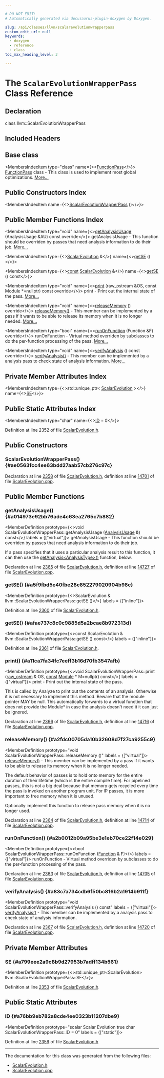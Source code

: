 ```yaml
---

# DO NOT EDIT!
# Automatically generated via docusaurus-plugin-doxygen by Doxygen.

slug: /api/classes/llvm/scalarevolutionwrapperpass
custom_edit_url: null
keywords:
  - doxygen
  - reference
  - class
toc_max_heading_level: 3

---
```





# The `ScalarEvolutionWrapperPass` Class Reference

<DoxygenPage pluginConfig={pluginConfig}>



## Declaration

<CodeBlock>class llvm::ScalarEvolutionWrapperPass</CodeBlock>

## Included Headers

<IncludesList>
<IncludesListItem
  filePath="llvm/Analysis/ScalarEvolution.h"
  permalink="/docs/api/files/include/include/llvm/include/llvm/analysis/scalarevolution-h"
  isLocal="true" />
</IncludesList>

## Base class

<MembersIndex>

<MembersIndexItem
  type="class"
  name={<><a href="/docs/api/classes/llvm/functionpass">FunctionPass</a></>}>
<a href="/docs/api/classes/llvm/functionpass">FunctionPass</a> class - This class is used to implement most global optimizations. <a href="/docs/api/classes/llvm/functionpass/#details">More...</a>
</MembersIndexItem>

</MembersIndex>

## Public Constructors Index

<MembersIndex>

<MembersIndexItem
  name={<><a href="#ae0563fcc4ee63bdd27aab57cb276c97c">ScalarEvolutionWrapperPass</a> ()</>}>
</MembersIndexItem>

</MembersIndex>

## Public Member Functions Index

<MembersIndex>

<MembersIndexItem
  type="void"
  name={<><a href="#a014973e92bb76ade4c63ea2765c7b882">getAnalysisUsage</a> (AnalysisUsage &amp;AU) const override</>}>
getAnalysisUsage - This function should be overriden by passes that need analysis information to do their job. <a href="#a014973e92bb76ade4c63ea2765c7b882">More...</a>
</MembersIndexItem>

<MembersIndexItem
  type={<><a href="/docs/api/classes/llvm/scalarevolution">ScalarEvolution</a> &amp;</>}
  name={<><a href="#a5f9fbd5e40fbe28c852279020904b98c">getSE</a> ()</>}>
</MembersIndexItem>

<MembersIndexItem
  type={<><a href="/docs/api/files/lib/lib/target/lib/target/aarch64/aarch64promoteconstant-cpp/#a90f8350fecae261c25be85d38b451bff">const</a> <a href="/docs/api/classes/llvm/scalarevolution">ScalarEvolution</a> &amp;</>}
  name={<><a href="#afae737c8c0c9885d5a2bcae8b972313d">getSE</a> () const</>}>
</MembersIndexItem>

<MembersIndexItem
  type="void"
  name={<><a href="#a11ca7fa34fc7eeff3b16d70fb3547afb">print</a> (raw&#95;ostream &amp;OS, const Module &#42;=nullptr) const override</>}>
print - Print out the internal state of the pass. <a href="#a11ca7fa34fc7eeff3b16d70fb3547afb">More...</a>
</MembersIndexItem>

<MembersIndexItem
  type="void"
  name={<><a href="#a2fdc00705da10b32608d7f27ca9255c9">releaseMemory</a> () override</>}>
<a href="#a2fdc00705da10b32608d7f27ca9255c9">releaseMemory()</a> - This member can be implemented by a pass if it wants to be able to release its memory when it is no longer needed. <a href="#a2fdc00705da10b32608d7f27ca9255c9">More...</a>
</MembersIndexItem>

<MembersIndexItem
  type="bool"
  name={<><a href="#a2b0012b09a95be3e1eb70ce22f14e029">runOnFunction</a> (Function &amp;F) override</>}>
runOnFunction - Virtual method overriden by subclasses to do the per-function processing of the pass. <a href="#a2b0012b09a95be3e1eb70ce22f14e029">More...</a>
</MembersIndexItem>

<MembersIndexItem
  type="void"
  name={<><a href="#a83c7a734cdb6f50bc816b2a1914b911f">verifyAnalysis</a> () const override</>}>
<a href="#a83c7a734cdb6f50bc816b2a1914b911f">verifyAnalysis()</a> - This member can be implemented by a analysis pass to check state of analysis information. <a href="#a83c7a734cdb6f50bc816b2a1914b911f">More...</a>
</MembersIndexItem>

</MembersIndex>

## Private Member Attributes Index

<MembersIndex>

<MembersIndexItem
  type={<>std::unique&#95;ptr&lt; <a href="/docs/api/classes/llvm/scalarevolution">ScalarEvolution</a> &gt;</>}
  name={<><a href="#a799eee2a9c8b9d27953b7adff134b561">SE</a></>}>
</MembersIndexItem>

</MembersIndex>

## Public Static Attributes Index

<MembersIndex>

<MembersIndexItem
  type="char"
  name={<><a href="#a76bb9eb782a8cde4ee0323b11207dbe9">ID</a> = 0</>}>
</MembersIndexItem>

</MembersIndex>


Definition at line 2352 of file <a href="/docs/api/files/include/include/llvm/include/llvm/analysis/scalarevolution-h">ScalarEvolution.h</a>.

<SectionDefinition>

## Public Constructors

### ScalarEvolutionWrapperPass() {#ae0563fcc4ee63bdd27aab57cb276c97c}

<MemberDefinition
  prototype="ScalarEvolutionWrapperPass::ScalarEvolutionWrapperPass ()">

Declaration at line <a href="/docs/api/files/include/include/llvm/include/llvm/analysis/scalarevolution-h/#l02358">2358</a> of file <a href="/docs/api/files/include/include/llvm/include/llvm/analysis/scalarevolution-h">ScalarEvolution.h</a>, definition at line <a href="/docs/api/files/lib/lib/analysis/scalarevolution-cpp/#l14701">14701</a> of file <a href="/docs/api/files/lib/lib/analysis/scalarevolution-cpp">ScalarEvolution.cpp</a>.
</MemberDefinition>

</SectionDefinition>

<SectionDefinition>

## Public Member Functions

### getAnalysisUsage() {#a014973e92bb76ade4c63ea2765c7b882}

<MemberDefinition
  prototype={<>void ScalarEvolutionWrapperPass::getAnalysisUsage (<a href="/docs/api/classes/llvm/analysisusage">AnalysisUsage</a> &amp;) const</>}
  labels = {["virtual"]}>
getAnalysisUsage - This function should be overriden by passes that need analysis information to do their job.

If a pass specifies that it uses a particular analysis result to this function, it can then use the <a href="/docs/api/classes/llvm/pass/#a4863e5e463fb79955269fbf7fbf52b80">getAnalysis&lt;AnalysisType&gt;()</a> function, below.

Declaration at line <a href="/docs/api/files/include/include/llvm/include/llvm/analysis/scalarevolution-h/#l02365">2365</a> of file <a href="/docs/api/files/include/include/llvm/include/llvm/analysis/scalarevolution-h">ScalarEvolution.h</a>, definition at line <a href="/docs/api/files/lib/lib/analysis/scalarevolution-cpp/#l14727">14727</a> of file <a href="/docs/api/files/lib/lib/analysis/scalarevolution-cpp">ScalarEvolution.cpp</a>.
</MemberDefinition>

### getSE() {#a5f9fbd5e40fbe28c852279020904b98c}

<MemberDefinition
  prototype={<>ScalarEvolution &amp; llvm::ScalarEvolutionWrapperPass::getSE ()</>}
  labels = {["inline"]}>

Definition at line <a href="/docs/api/files/include/include/llvm/include/llvm/analysis/scalarevolution-h/#l02360">2360</a> of file <a href="/docs/api/files/include/include/llvm/include/llvm/analysis/scalarevolution-h">ScalarEvolution.h</a>.
</MemberDefinition>

### getSE() {#afae737c8c0c9885d5a2bcae8b972313d}

<MemberDefinition
  prototype={<>const ScalarEvolution &amp; llvm::ScalarEvolutionWrapperPass::getSE () const</>}
  labels = {["inline"]}>

Definition at line <a href="/docs/api/files/include/include/llvm/include/llvm/analysis/scalarevolution-h/#l02361">2361</a> of file <a href="/docs/api/files/include/include/llvm/include/llvm/analysis/scalarevolution-h">ScalarEvolution.h</a>.
</MemberDefinition>

### print() {#a11ca7fa34fc7eeff3b16d70fb3547afb}

<MemberDefinition
  prototype={<>void ScalarEvolutionWrapperPass::print (<a href="/docs/api/classes/llvm/raw-ostream">raw&#95;ostream</a> &amp; OS, <a href="/docs/api/files/lib/lib/target/lib/target/aarch64/aarch64promoteconstant-cpp/#a90f8350fecae261c25be85d38b451bff">const</a> <a href="/docs/api/classes/llvm/module">Module</a> &#42; M=nullptr) const</>}
  labels = {["virtual"]}>
print - Print out the internal state of the pass.

This is called by Analyze to print out the contents of an analysis. Otherwise it is not necessary to implement this method. Beware that the module pointer MAY be null. This automatically forwards to a virtual function that does not provide the Module&#42; in case the analysis doesn&#39;t need it it can just be ignored.

Declaration at line <a href="/docs/api/files/include/include/llvm/include/llvm/analysis/scalarevolution-h/#l02366">2366</a> of file <a href="/docs/api/files/include/include/llvm/include/llvm/analysis/scalarevolution-h">ScalarEvolution.h</a>, definition at line <a href="/docs/api/files/lib/lib/analysis/scalarevolution-cpp/#l14716">14716</a> of file <a href="/docs/api/files/lib/lib/analysis/scalarevolution-cpp">ScalarEvolution.cpp</a>.
</MemberDefinition>

### releaseMemory() {#a2fdc00705da10b32608d7f27ca9255c9}

<MemberDefinition
  prototype="void ScalarEvolutionWrapperPass::releaseMemory ()"
  labels = {["virtual"]}>
<a href="#a2fdc00705da10b32608d7f27ca9255c9">releaseMemory()</a> - This member can be implemented by a pass if it wants to be able to release its memory when it is no longer needed.

The default behavior of passes is to hold onto memory for the entire duration of their lifetime (which is the entire compile time). For pipelined passes, this is not a big deal because that memory gets recycled every time the pass is invoked on another program unit. For IP passes, it is more important to free memory when it is unused.

Optionally implement this function to release pass memory when it is no longer used.

Declaration at line <a href="/docs/api/files/include/include/llvm/include/llvm/analysis/scalarevolution-h/#l02364">2364</a> of file <a href="/docs/api/files/include/include/llvm/include/llvm/analysis/scalarevolution-h">ScalarEvolution.h</a>, definition at line <a href="/docs/api/files/lib/lib/analysis/scalarevolution-cpp/#l14714">14714</a> of file <a href="/docs/api/files/lib/lib/analysis/scalarevolution-cpp">ScalarEvolution.cpp</a>.
</MemberDefinition>

### runOnFunction() {#a2b0012b09a95be3e1eb70ce22f14e029}

<MemberDefinition
  prototype={<>bool ScalarEvolutionWrapperPass::runOnFunction (<a href="/docs/api/classes/llvm/function">Function</a> &amp; F)</>}
  labels = {["virtual"]}>
runOnFunction - Virtual method overriden by subclasses to do the per-function processing of the pass.

Declaration at line <a href="/docs/api/files/include/include/llvm/include/llvm/analysis/scalarevolution-h/#l02363">2363</a> of file <a href="/docs/api/files/include/include/llvm/include/llvm/analysis/scalarevolution-h">ScalarEvolution.h</a>, definition at line <a href="/docs/api/files/lib/lib/analysis/scalarevolution-cpp/#l14705">14705</a> of file <a href="/docs/api/files/lib/lib/analysis/scalarevolution-cpp">ScalarEvolution.cpp</a>.
</MemberDefinition>

### verifyAnalysis() {#a83c7a734cdb6f50bc816b2a1914b911f}

<MemberDefinition
  prototype="void ScalarEvolutionWrapperPass::verifyAnalysis () const"
  labels = {["virtual"]}>
<a href="#a83c7a734cdb6f50bc816b2a1914b911f">verifyAnalysis()</a> - This member can be implemented by a analysis pass to check state of analysis information.

Declaration at line <a href="/docs/api/files/include/include/llvm/include/llvm/analysis/scalarevolution-h/#l02367">2367</a> of file <a href="/docs/api/files/include/include/llvm/include/llvm/analysis/scalarevolution-h">ScalarEvolution.h</a>, definition at line <a href="/docs/api/files/lib/lib/analysis/scalarevolution-cpp/#l14720">14720</a> of file <a href="/docs/api/files/lib/lib/analysis/scalarevolution-cpp">ScalarEvolution.cpp</a>.
</MemberDefinition>

</SectionDefinition>

<SectionDefinition>

## Private Member Attributes

### SE {#a799eee2a9c8b9d27953b7adff134b561}

<MemberDefinition
  prototype={<>std::unique&#95;ptr&lt;ScalarEvolution&gt; llvm::ScalarEvolutionWrapperPass::SE</>}>

Definition at line <a href="/docs/api/files/include/include/llvm/include/llvm/analysis/scalarevolution-h/#l02353">2353</a> of file <a href="/docs/api/files/include/include/llvm/include/llvm/analysis/scalarevolution-h">ScalarEvolution.h</a>.
</MemberDefinition>

</SectionDefinition>

<SectionDefinition>

## Public Static Attributes

### ID {#a76bb9eb782a8cde4ee0323b11207dbe9}

<MemberDefinition
  prototype="scalar Scalar Evolution true char ScalarEvolutionWrapperPass::ID = 0"
  labels = {["static"]}>

Definition at line <a href="/docs/api/files/include/include/llvm/include/llvm/analysis/scalarevolution-h/#l02356">2356</a> of file <a href="/docs/api/files/include/include/llvm/include/llvm/analysis/scalarevolution-h">ScalarEvolution.h</a>.
</MemberDefinition>

</SectionDefinition>

<hr/>

The documentation for this class was generated from the following files:

<ul>
<li><a href="/docs/api/files/include/include/llvm/include/llvm/analysis/scalarevolution-h">ScalarEvolution.h</a></li>
<li><a href="/docs/api/files/lib/lib/analysis/scalarevolution-cpp">ScalarEvolution.cpp</a></li>
</ul>

</DoxygenPage>
